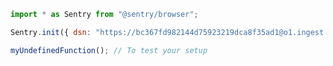 ```JavaScript {tabTitle: ESM}
import * as Sentry from "@sentry/browser";

Sentry.init({ dsn: "https://bc367fd982144d75923219dca8f35ad1@o1.ingest.sentry.io/2783252" });

myUndefinedFunction(); // To test your setup
```
